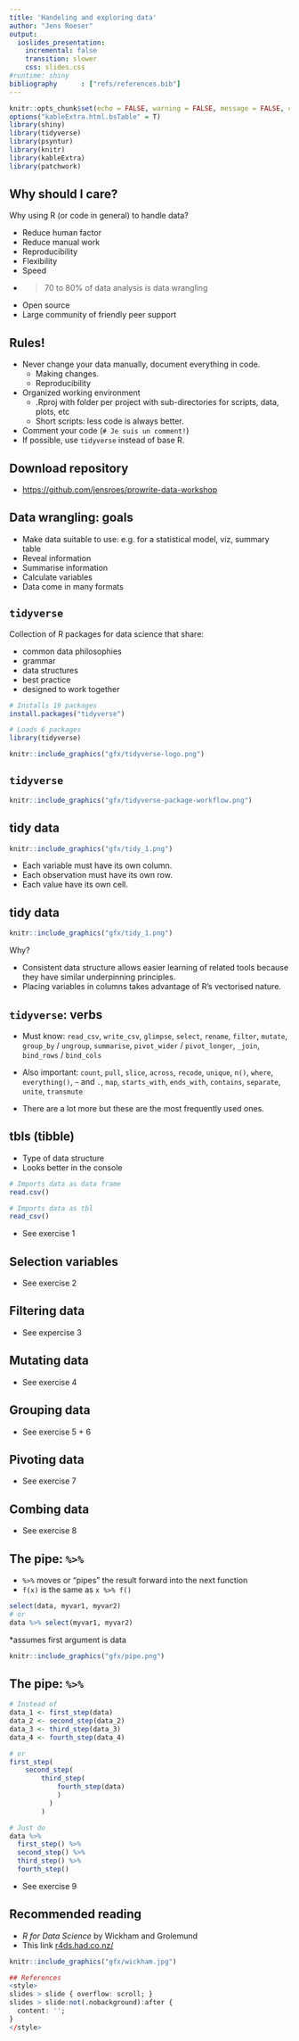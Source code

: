 ```yaml
---
title: 'Handeling and exploring data'
author: "Jens Roeser"
output: 
  ioslides_presentation:
    incremental: false
    transition: slower
    css: slides.css
#runtime: shiny
bibliography      : ["refs/references.bib"]
---
```


<style>
.forceBreak { -webkit-column-break-after: always; break-after: column; }

div.footnotes {
  position: absolute;
  bottom: 0;
  margin-bottom: 10px;
  width: 80%;
  font-size: 0.6em;
}
</style>

<script src="https://ajax.googleapis.com/ajax/libs/jquery/3.1.1/jquery.min.js"></script>

<script>
  $(document).ready(function() {
    $('slide:not(.backdrop):not(.title-slide)').append('<div class=\"footnotes\">');

    $('footnote').each(function(index) {
      var text  = $(this).html();
      var fnNum = (index+1).toString().sup();
      $(this).html(text + fnNum);

      var footnote   = fnNum + ' ' + $(this).attr('content') + '<br/>';
      var oldContent = $(this).parents('slide').children('div.footnotes').html();
      var newContent = oldContent + footnote;
      $(this).parents('slide').children('div.footnotes').html(newContent);
    });
  });
</script>

```r
knitr::opts_chunk$set(echo = FALSE, warning = FALSE, message = FALSE, comment=NA)
options("kableExtra.html.bsTable" = T)
library(shiny)
library(tidyverse)
library(psyntur)
library(knitr)
library(kableExtra)
library(patchwork)
```


## Why should I care?

Why using R (or code in general) to handle data?

- Reduce human factor
- Reduce manual work
- Reproducibility
- Flexibility
- Speed
- > 70 to 80% of data analysis is data wrangling
- Open source
- Large community of friendly peer support

## Rules!

- Never change your data manually, document everything in code.
  - Making changes.
  - Reproducibility
- Organized working environment
  - .Rproj with folder per project with sub-directories for scripts, data, plots, etc
  - Short scripts: less code is always better.
- Comment your code (`# Je suis un comment!`)
- If possible, use `tidyverse` instead of base R.


## Download repository

- [https://github.com/jensroes/prowrite-data-workshop](https://github.com/jensroes/prowrite-data-workshop)


## Data wrangling: goals

- Make data suitable to use: e.g. for a statistical model, viz, summary table
- Reveal information
- Summarise information
- Calculate variables
- Data come in many formats


## `tidyverse` {.columns-2}

Collection of R packages for data science that share:

- common data philosophies
- grammar
- data structures
- best practice
- designed to work together

```r
# Installs 19 packages
install.packages("tidyverse")
```

```r
# Loads 6 packages
library(tidyverse)
```



<p class="forceBreak"></p>
```r
knitr::include_graphics("gfx/tidyverse-logo.png")
```



## `tidyverse`


```r
knitr::include_graphics("gfx/tidyverse-package-workflow.png")
```


## tidy data 

```r
knitr::include_graphics("gfx/tidy_1.png")
```

- Each variable must have its own column.
- Each observation must have its own row.
- Each value have its own cell.

## tidy data 

```r
knitr::include_graphics("gfx/tidy_1.png")
```


Why?

- Consistent data structure allows easier learning of related tools because they have similar underpinning principles.
- Placing variables in columns takes advantage of R's vectorised nature.    


## `tidyverse`: verbs

- Must know: `read_csv`, `write_csv`, `glimpse`, `select`, `rename`, `filter`, `mutate`, `group_by` / `ungroup`, `summarise`, `pivot_wider` / `pivot_longer`, `_join`, `bind_rows` / `bind_cols`

- Also important: `count`, `pull`, `slice`, `across`, `recode`, `unique`, `n()`, `where`, `everything()`, `~` and `.`, `map`, `starts_with`, `ends_with`, `contains`, `separate`, `unite`, `transmute`

- There are a lot more but these are the most frequently used ones.


## tbls (tibble)

- Type of data structure
- Looks better in the console

```r

# Imports data as data frame
read.csv()

# Imports data as tbl
read_csv()

```

- See exercise 1

## Selection variables


- See exercise 2

## Filtering data

- See expercise 3

## Mutating data

- See exercise 4

## Grouping data

- See exercise 5 + 6

## Pivoting data

- See exercise 7

## Combing data

- See exercise 8



## The pipe: `%>%` {.columns-2}

- `%>%` moves or "pipes" the result forward into the next function  
- `f(x)` is the same as `x %>% f()`  

```r
select(data, myvar1, myvar2)
# or
data %>% select(myvar1, myvar2)
```

*assumes first argument is data


<p class="forceBreak"></p>

```r
knitr::include_graphics("gfx/pipe.png")
```


## The pipe: `%>%` {.columns-2}


```r
# Instead of 
data_1 <- first_step(data)
data_2 <- second_step(data_2)
data_3 <- third_step(data_3)
data_4 <- fourth_step(data_4)

# or
first_step(
    second_step(
        third_step(
            fourth_step(data)
            )
          )
        )
```

<p class="forceBreak"></p>

```r
# Just do
data %>% 
  first_step() %>%
  second_step() %>%
  third_step() %>%
  fourth_step()
```

- See exercise 9


## Recommended reading {.columns-2}

- *R for Data Science* by Wickham and Grolemund
- This link [r4ds.had.co.nz/](https://r4ds.had.co.nz/)

<p class="forceBreak"></p>

```r
knitr::include_graphics("gfx/wickham.jpg")
```



```r
## References
<style>
slides > slide { overflow: scroll; }
slides > slide:not(.nobackground):after {
  content: '';
}
</style>
```


